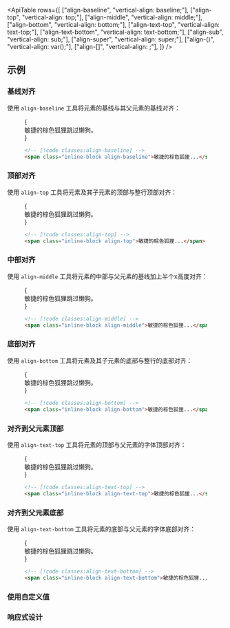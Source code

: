 

<ApiTable
  rows={[
    ["align-baseline", "vertical-align: baseline;"],
    ["align-top", "vertical-align: top;"],
    ["align-middle", "vertical-align: middle;"],
    ["align-bottom", "vertical-align: bottom;"],
    ["align-text-top", "vertical-align: text-top;"],
    ["align-text-bottom", "vertical-align: text-bottom;"],
    ["align-sub", "vertical-align: sub;"],
    ["align-super", "vertical-align: super;"],
    ["align-(<custom-property>)", "vertical-align: var(<custom-property>);"],
    ["align-[<value>]", "vertical-align: <value>;"],
  ]}
/>

## 示例

### 基线对齐

使用 `align-baseline` 工具将元素的基线与其父元素的基线对齐：

<Figure>

<Example>
  {
    <div className="relative mx-auto max-w-md leading-none">
      <span className="inline-block h-8 w-0 align-baseline">
        <span className="absolute top-0 h-8 w-full border-t border-b border-dashed border-pink-400/50"></span>
        <span className="absolute top-0 h-4 w-full border-b border-dashed border-pink-400/50"></span>
      </span>
      <span className="relative z-10 px-4 font-medium text-gray-700 dark:text-gray-200">
        敏捷的棕色狐狸跳过懒狗。
      </span>
    </div>
  }
</Example>

```html
<!-- [!code classes:align-baseline] -->
<span class="inline-block align-baseline">敏捷的棕色狐狸...</span>
```

</Figure>

### 顶部对齐

使用 `align-top` 工具将元素及其子元素的顶部与整行顶部对齐：

<Figure>

<Example>
  {
    <div className="relative mx-auto max-w-md leading-none">
      <span className="inline-block h-8 w-0 align-top">
        <span className="absolute top-0 h-8 w-full border-t border-b border-dashed border-pink-400/50"></span>
        <span className="absolute top-0 h-4 w-full border-b border-dashed border-pink-400/50"></span>
      </span>
      <span className="relative z-10 px-4 font-medium text-gray-700 dark:text-gray-200">
        敏捷的棕色狐狸跳过懒狗。
      </span>
    </div>
  }
</Example>

```html
<!-- [!code classes:align-top] -->
<span class="inline-block align-top">敏捷的棕色狐狸...</span>
```

</Figure>

### 中部对齐

使用 `align-middle` 工具将元素的中部与父元素的基线加上半个x高度对齐：

<Figure>

<Example>
  {
    <div className="relative mx-auto max-w-md leading-none">
      <span className="inline-block h-8 w-0 align-middle">
        <span className="absolute top-0 h-8 w-full border-t border-b border-dashed border-pink-400/50"></span>
        <span className="absolute top-0 h-4 w-full border-b border-dashed border-pink-400/50"></span>
      </span>
      <span className="relative z-10 px-4 font-medium text-gray-700 dark:text-gray-200">
        敏捷的棕色狐狸跳过懒狗。
      </span>
    </div>
  }
</Example>

```html
<!-- [!code classes:align-middle] -->
<span class="inline-block align-middle">敏捷的棕色狐狸...</span>
```

</Figure>

### 底部对齐

使用 `align-bottom` 工具将元素及其子元素的底部与整行的底部对齐：

<Figure>

<Example>
  {
    <div className="relative mx-auto max-w-md leading-none">
      <span className="inline-block h-8 w-0 align-bottom">
        <span className="absolute top-0 h-8 w-full border-t border-b border-dashed border-pink-400/50"></span>
        <span className="absolute top-0 h-4 w-full border-b border-dashed border-pink-400/50"></span>
      </span>
      <span className="relative z-10 px-4 font-medium text-gray-700 dark:text-gray-200">
        敏捷的棕色狐狸跳过懒狗。
      </span>
    </div>
  }
</Example>

```html
<!-- [!code classes:align-bottom] -->
<span class="inline-block align-bottom">敏捷的棕色狐狸...</span>
```

</Figure>

### 对齐到父元素顶部

使用 `align-text-top` 工具将元素的顶部与父元素的字体顶部对齐：

<Figure>

<Example>
  {
    <div className="relative mx-auto max-w-md leading-none">
      <span className="inline-block h-8 w-0 align-text-top">
        <span className="absolute top-0 h-8 w-full border-t border-b border-dashed border-pink-400/50"></span>
        <span className="absolute top-0 h-4 w-full border-b border-dashed border-pink-400/50"></span>
      </span>
      <span className="relative z-10 px-4 font-medium text-gray-700 dark:text-gray-200">
        敏捷的棕色狐狸跳过懒狗。
      </span>
    </div>
  }
</Example>

```html
<!-- [!code classes:align-text-top] -->
<span class="inline-block align-text-top">敏捷的棕色狐狸...</span>
```

</Figure>

### 对齐到父元素底部

使用 `align-text-bottom` 工具将元素的底部与父元素的字体底部对齐：

<Figure>

<Example>
  {
    <div className="relative mx-auto max-w-md leading-none">
      <span className="inline-block h-8 w-0 align-text-bottom">
        <span className="absolute top-0 h-8 w-full border-t border-b border-dashed border-pink-400/50"></span>
        <span className="absolute top-0 h-4 w-full border-b border-dashed border-pink-400/50"></span>
      </span>
      <span className="relative z-10 px-4 font-medium text-gray-700 dark:text-gray-200">
        敏捷的棕色狐狸跳过懒狗。
      </span>
    </div>
  }
</Example>

```html
<!-- [!code classes:align-text-bottom] -->
<span class="inline-block align-text-bottom">敏捷的棕色狐狸...</span>
```

</Figure>

### 使用自定义值

<UsingACustomValue element="span" utility="align" name="vertical alignment" value="4px" variable="alignment" />

### 响应式设计

<ResponsiveDesign element="span" property="vertical-align" defaultClass="align-middle" featuredClass="align-top" />